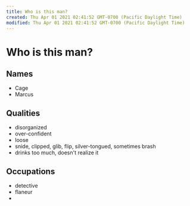 ```yaml
---
title: Who is this man?
created: Thu Apr 01 2021 02:41:52 GMT-0700 (Pacific Daylight Time)
modified: Thu Apr 01 2021 02:41:52 GMT-0700 (Pacific Daylight Time)
---
```

# Who is this man?

## Names
* Cage
* Marcus


## Qualities
* disorganized
* over-confident
* loose
* snide, clipped, glib, flip, silver-tongued, sometimes brash
* drinks too much, doesn't realize it

## Occupations
* detective
* flaneur
*
